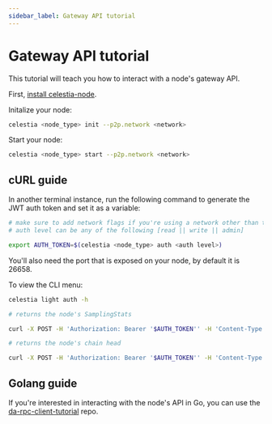 ```yaml
---
sidebar_label: Gateway API tutorial
---
```


# Gateway API tutorial

This tutorial will teach you how to interact with a node's gateway API.

First, [install celestia-node](../../nodes/light-node).

Initalize your node:

```bash
celestia <node_type> init --p2p.network <network>
```

Start your node:

```bash
celestia <node_type> start --p2p.network <network>
```

## cURL guide

In another terminal instance, run the following command to generate the JWT auth token
and set it as a variable:

```bash
# make sure to add network flags if you're using a network other than the default
# auth level can be any of the following [read || write || admin]

export AUTH_TOKEN=$(celestia <node_type> auth <auth level>)
```

You'll also need the port that is exposed on your node, by default it is 26658.

To view the CLI menu:
```bash
celestia light auth -h
```

```bash
# returns the node's SamplingStats

curl -X POST -H 'Authorization: Bearer '$AUTH_TOKEN'' -H 'Content-Type: application/json' -d '{"jsonrpc":"2.0","id":0,"method":"das.SamplingStats","params":[]}' http://localhost:26658/ | jq
```

```bash
# returns the node's chain head

curl -X POST -H 'Authorization: Bearer '$AUTH_TOKEN'' -H 'Content-Type: application/json' -d '{"jsonrpc":"2.0","id":0,"method":"header.Head","params":[]}' http://localhost:26658/ | jq
```

## Golang guide

If you're interested in interacting with the node's API in Go,
you can use the [da-rpc-client-tutorial](https://github.com/renaynay/da-rpc-client-tutorial)
repo.
